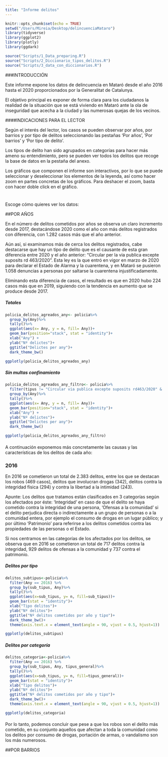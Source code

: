 ```yaml
---
title: "Informe delitos"
---
```


```r
knitr::opts_chunk$set(echo = TRUE)
setwd("/Users/Mireia/Desktop/delincuenciaMataro")
library(tidyverse)
library(ggplot2)
library(plotly)
library(ggdark)

source("Scripts/1_Data_preparing.R")
source("Scripts/2_Diccionario_tipos_delitos.R")
source("Scripts/3_data_con_diccionarios.R")
```

###INTRODUCCIÓN

Este informe expone los datos de delincuencia en Mataró desde el año 2016 hasta el 2020 proporcionados por la Generalitat de Catalunya. 

El objetivo principal es exponer de forma clara para los ciudadanos la realidad de la situación que se está viviendo en Mataró ante la ola de inseguridad que acecha a la ciudad y las numerosas quejas de los vecinos. 



####INDICACIONES PARA EL LECTOR 

Según el interés del lector, los casos se pueden observar por años, por barrios y por tipo de delitos seleccionando las pestañas ‘Por años’, ’Por barrios’ y ‘Por tipo de delito’. 

Los tipos de delito han sido agrupados en categorías para hacer más ameno su entendimiento, pero se pueden ver todos los delitos que recoge la base de datos en la pestaña del anexo.

Los gráficos que componen el informe son interactivos, por lo que se puede seleccionar y deseleccionar los elementos de la leyenda, así como hacer zoom en partes concretas de los gráficos. Para deshacer el zoom, basta con hacer doble click en el gráfico.

#  {.tabset .tabset-pills}

Escoge cómo quieres ver los datos:

##POR AÑOS

En el número de delitos cometidos por años se observa un claro incremento desde 2017, destacándose 2020 como el año con más delitos registrados con diferencia, con 1.282 casos más que el año anterior. 

Aún así, si examinamos más de cerca los delitos registrados, cabe destacarse que hay un tipo de delito que es el causante de esta gran diferencia entre 2020 y el año anterior: "Circular per la via publica excepte suposits rd 463/2020”. Esta ley es la que entró en vigor en marzo de 2020 para declarar el Estado de Alarma y la cuarentena, y en Mataró se pusieron 1.058 denuncias a personas por saltarse la cuarentena injustificadamente. 

Eliminando esta diferencia de casos, el resultado es que en 2020 hubo 224 casos más que en 2019, siguiendo con la tendencia en aumento que se produce desde 2017. 

####  {.tabset .tabset-pills}
##### Totales
```r

policia_delitos_agreados_any<- policia%>%
  group_by(Any)%>%
  tally()%>%
  ggplot(aes(x= Any, y = n, fill= Any))+
  geom_bar(position="stack", stat = "identity")+
  xlab("Any") +
  ylab("Nº delictes")+
  ggtitle("Delictes per any")+
  dark_theme_bw()

ggplotly(policia_delitos_agreados_any)
```

##### Sin multas confinamiento
```r

policia_delitos_agreados_any_filtro<- policia%>%
  filter(tipus != "Circular via publica excepte suposits rd463/2020" & sub_tipus != "Otros")%>%
  group_by(Any)%>%
  tally()%>%
  ggplot(aes(x= Any, y = n, fill= Any))+
  geom_bar(position="stack", stat = "identity")+
  xlab("Any") +
  ylab("Nº delictes")+
  ggtitle("Delictes per any")+
  dark_theme_bw()

ggplotly(policia_delitos_agreados_any_filtro)
```

####  {-}

A continuación exponemos más concretamente las causas y las características de los delitos de cada año:

### 2016

En 2016 se cometieron un total de 2.383 delitos, entre los que se destacan los robos (469 casos), delitos que involucran drogas (342), delitos contra la integridad física (294) y contra la libertad a la intimidad (243).

Apunte: Los delitos que tratamos están clasificados en 3 categorías según los afectados por éste: ‘Integridad’ en caso de que el delito se haya cometido contra la integridad de una persona, ‘Ofensas a la comunidad’ si el delito perjudica directa o indirectamente a un grupo de personas o a la comunidad entera, por ejemplo el consumo de drogas en un lugar público; y por último ‘Patrimonio’ para referirse a los delitos cometidos contra las propiedades de las personas o el Estado.

Si nos centramos en las categorías de los afectados por los delitos, se observa que en 2016 se cometieron un total de 717 delitos contra la integridad, 929 delitos de ofensas a la comunidad y 737 contra el patrimonio.

####  {.tabset .tabset-pills}
##### Delitos por tipo
```r

delitos_subtipus<-policia%>%
  filter(Any == 2016) %>%
  group_by(sub_tipus, Any)%>%
  tally()%>%
  ggplot(aes(x=sub_tipus, y= n, fill=sub_tipus))+
  geom_bar(stat = "identity")+
  xlab("Tipo delitos")+
  ylab("Nº delitos")+
  ggtitle("Nº delitos cometidos por año y tipo")+
  dark_theme_bw()+
  theme(axis.text.x = element_text(angle = 90, vjust = 0.5, hjust=1))

ggplotly(delitos_subtipus)  
```

##### Delitos por categoría

```r

delitos_categoria<-policia%>%
  filter(Any == 2016) %>%
  group_by(sub_tipus, Any, tipus_general)%>%
  tally()%>%
  ggplot(aes(x=sub_tipus, y= n, fill=tipus_general))+
  geom_bar(stat = "identity")+
  xlab("Tipo delitos")+
  ylab("Nº delitos")+
  ggtitle("Nº delitos cometidos por año y tipo")+
  dark_theme_bw()+
  theme(axis.text.x = element_text(angle = 90, vjust = 0.5, hjust=1))

ggplotly(delitos_categoria)  
```

####  {-}

Por lo tanto, podemos concluir que pese a que los robos son el delito más cometido, en su conjunto aquellos que afectan a toda la comunidad como los delitos por consumo de drogas, portación de armas, o vandalismo son los más numerosos. 

##POR BARRIOS
